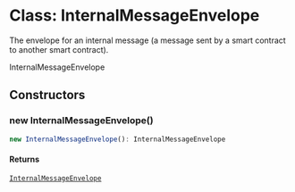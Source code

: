 # Class: InternalMessageEnvelope

The envelope for an internal message (a message sent by a smart contract to another smart contract).

 InternalMessageEnvelope

## Constructors

### new InternalMessageEnvelope()

```ts
new InternalMessageEnvelope(): InternalMessageEnvelope
```

#### Returns

[`InternalMessageEnvelope`](InternalMessageEnvelope.mdx)
